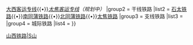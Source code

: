 {{Navbox
|name = 山西铁路
|title =[[山西铁路|山西铁路线]]
|state = {{{state|autocollapse}}}
|group1 = 高速铁路
|list1 = [[石太客运专线]]{{•}}[[大西客运专线]]{{•}}''[[太焦客运专线]]（规划中）''
|group2 = 干线铁路
|list2 = [[石太铁路]]{{•}}[[南同蒲铁路]]{{•}}[[北同蒲铁路]]{{•}}[[太焦铁路]]
|group3 = 支线铁路
|list3 = 
|group4 = 城际铁路
|list4 = 
}}<noinclude>
[[Category:中国铁路路线模板|山西铁路|S山]]
</noinclude>